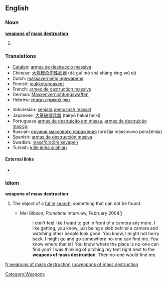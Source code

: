 ==English==

===Noun===
'''[[weapons]] [[of]] [[mass]] [[destruction]]'''

# {{plural of|weapon of mass destruction}}

===Translations===
{{rfc-level|Translations at L3+ (AutoFormat would have corrected level of Translations)}}
{{trans-top}}
* [[Catalan]]: [[armes de destrucció massiva]] {{f}}
* Chinese: [[大规模杀伤性武器]] (dà guī mó shā shāng xìng wǔ qì)
* Dutch: [[massavernietigingswapens]]
* Finnish: [[joukkotuhoaseet]]
* French: [[armes de destruction massive]] {{f}}
* German: [[Massenvernichtungswaffen]] {{f}}
* Hebrew: [[נשק להשמדה המונית]]
{{trans-mid}}
* Indonesian: [[senjata pemusnah massal]]
* Japanese: [[大量破壊兵器]] (tairyō hakai heiki)
* Portuguese [[armas de destruição em massa]], [[armas de destruição maciça]] {{f}}
* Russian: [[оружия массового поражения]] (orúžija mássovovo poražénija) {{n}}
* Spanish: [[armas de destrucción masiva]] {{f}}
* Swedish: [[massförstörelsevapen]] {{n}}
* Turkish: [[kitle imha silahları]]
{{trans-bottom}}

====External links====
* {{pedialite}}

===Idiom===
'''weapons of mass destruction'''

# {{rfv-sense}} The object of a [[futile]] [[search]]; something that can not be found.
#* Mel Gibson, ''Primetime'' interview, February 2004.[http://sixtyminutes.ninemsn.com.au/sixtyminutes/stories/2004_02_22/story_1034.asp]
#*: I don't feel like I want to get in front of a camera any more. I like getting, you know, just being a slob behind a camera and watching other people look good. You know, I might not hurry back. I might go and go somewhere no-one can find me. You know where that is? You know where the place is no-one can find you? I was thinking of pitching my tent right next to the '''weapons of mass destruction'''. Then no-one would find me.

[[Category:Weapons]]

[[fr:weapons of mass destruction]]
[[ru:weapons of mass destruction]]